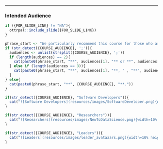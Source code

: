 <hr>

### Intended Audience

<div class = "img_shad">
```r
if ({FOR_SLIDE_LINK} != "NA"){
  ottrpal::include_slide({FOR_SLIDE_LINK})
}
```



```r
phrase_start <- "We particularly recommend this course for those who are "
if (str_detect({COURSE_AUDIENCE}, ';')){
  audiences <- unlist(strsplit({COURSE_AUDIENCE}, ';'))
  if (length(audiences) == 2){
    cat(paste0(phrase_start, "**", audiences[1], "** or **", audiences[2], "**."))
  } else if (length(audiences == 3)){
    cat(paste0(phrase_start, "**", audiences[1], "**, " , "**", audiences[2], "**, or **", audiences[3], "**."))
  }
} else{
  cat(paste0(phrase_start, "**", {COURSE_AUDIENCE}, "**."))
}
```

```r

if(str_detect({COURSE_AUDIENCE}, "Software Developers")){
  cat("![Software Developers](resources/images/SoftwareDeveloper.png){width=10% height=10%}")
}

if(str_detect({COURSE_AUDIENCE}, "Researchers")){
  cat("![Researchers](resources/images/NewToDataScience.png){width=10% height=10%}")
}

if(str_detect({COURSE_AUDIENCE}, "Leaders")){
  cat("![Leaders](resources/images/leader_avataaars.png){width=10% height=10%}")
}
```
